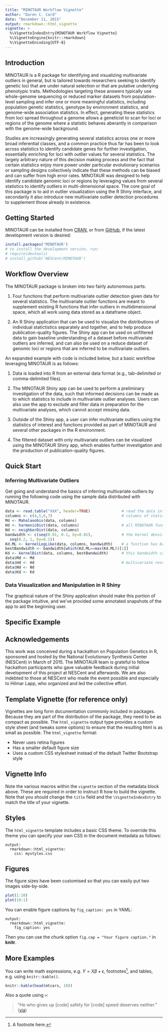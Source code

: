 ---
title: "MINOTAUR Workflow Vignette"
author: "Daren C. Card"
date: "December 11, 2015"
output: rmarkdown::html_vignette
vignette: >
  %\VignetteIndexEntry{MINOTAUR Workflow Vignette}
  %\VignetteEngine{knitr::rmarkdown}
  %\VignetteEncoding{UTF-8}
---

## Introduction
MINOTAUR is a R package for identifying and visualizing multivariate outliers in general, but is tailored towards researchers seeking to identify genetic loci that are under natural selection or that are putative underlying phenotypic traits. Methodologies targeting these answers typically use whole-genome sequencing or reduced marker datasets from population-level sampling and infer one or more meaningful statistics, including population genetic statistics, genotype by environment statistics, and genome-wide association statistics. In effect, generating these statistics from loci spread throughout a genome allows a geneticist to scan for loci or regions of the genome where a statistic behaves aberantly in comparison with the genome-wide background. 

Studies are increasingly generating several statistics across one or more broad inferential classes, and a common practice thus far has been to look across statistics to identify candidate genes for further investigation, essentially enriching for loci with outlier values for several statistics. The largely arbitrary nature of this decision making process and the fact that certain statistics enjoy more power under particular evolutionary scenarios or sampling designs collectively indicate that these methods can be biased and can suffer from high error rates. MINOTAUR was designed to help identify candidate genomic loci or regions by leveraging values from several statistics to identify outliers in multi-dimensional space. The core goal of this package is to aid in outlier visualization using the R Shiny interface, and secondarily it also introduce new multivariate outlier detection procedures to supplement those already in existence. 

## Getting Started
MINOTAUR can be installed from [CRAN](http://cran.rstudio.com/package=XXX), or from [GitHub](http://github.com/NESCent/MINOTAUR), if the latest development version is desired:

```{r eval=FALSE}
install.packages('MINOTAUR')
# to install the development version, run:
# require(devtools)
# install_github('NESCent/MINOTAUR')
```

## Workflow Overview
The MINOTAUR package is broken into two fairly autonomous parts:

1. Four functions that perform multivariate outlier detection given data for several statistics. The multivariate outlier functions are meant to supplement existing R functions that infer outliers in multidimensional space, which all work using data stored as a dataframe object.

2. An R Shiny application that can be used to visualize the distributions of individual statictistics separately and together, and to help produce publication-quality figures. The Shiny app can be used on unfiltered data to gain baseline understanding of a dataset before multivariate outliers are inferred, and can also be used on a reduce dataset of genomic loci or regions that are inferred to be multivariate outliers.

An expanded example with code is included below, but a basic workflow leveraging MINOTAUR is as follows:

1. Data is loaded into R from an external data format (e.g., tab-delimited or comma-delimited files).

2. The MINOTAUR Shiny app can be used to perform a preliminary investigation of the data, such that informed decisions can be made as to which statistics to include in multivariate outlier analyses. Users can also use the app to exclude and filter data in preparation for the multivariate analyses, which cannot accept missing data.

3. Outside of the Shiny app, a user can infer multivariate outliers using the statistics of interest and functions provided as part of MINOTAUR and several other packages in the R environment.

4. The filtered dataset with only multivariate outliers can be visualized using the MINOTAUR Shiny app, which enables further investigation and the production of publication-quality figures.

## Quick Start
### Inferring Multivariate Outliers
Get going and understand the basics of inferring multivariate outliers by running the following code using the sample data distributed with MINOTAUR.
```{r eval=FALSE}
data <- read.table("XXX", header=TRUE)              # read the data into R, dataframe conatins observations in rows and statistics in columns
columns <- c(4,5,6,7)                               # columns of statistics to be used for the multivariate outlier analyses
Md <- Mahalanobis(data, columns)
Hd <- harmonicDist(data, columns)                   # all MINOTAUR functions take two standard arguments
Nd <- neighborDist(data, columns)
bandwidth <- c(seq(0.01, 0.1, by=0.01),             # the kernel density function takes a third argument: the kernel bandwidth
  seq(0.2, 1, by=0.1))
Kd.ML <- kernelLogLike(data, columns, bandwidth)    # a function has been provided that estimates the maximum likelihood kernel bandwidth that should be used based on the data
bestBandwidth <- bandwidth[which(Kd.ML==max(Kd.ML))[1]]
Kd <- kernelDist(data, columns, bestBandwidth)      # this bandwidth can then be used to run the kernel density function
data$Md <- Md
data$Hd <- Hd                                       # multivariate results can be appended to the input data matrix for visualization
data$Nd <- Nd
data$Kd <- Kd
```

### Data Visualization and Manipulation in R Shiny
The graphical nature of the Shiny application should make this portion of the package intuitive, and we've provided some annotated snapshots of the app to aid the beginning user.



## Specific Example



## Acknowledgements
This work was conceived during a hackathon on Population Genetics in R, sponsored and hosted by the National Evolutionary Synthesis Center (NESCent) in March of 2015. The MINOTAUR team is grateful to fellow hackathon participants who gave valuable feedback during initial development of this project at NESCent and afterwards. We are also indebted to those at NESCent who made the event possible and especially to Hilmar Lapp, who organized and led the collective effort.

## Template Vignette (for reference only)

Vignettes are long form documentation commonly included in packages. Because they are part of the distribution of the package, they need to be as compact as possible. The `html_vignette` output type provides a custom style sheet (and tweaks some options) to ensure that the resulting html is as small as possible. The `html_vignette` format:

- Never uses retina figures
- Has a smaller default figure size
- Uses a custom CSS stylesheet instead of the default Twitter Bootstrap style

## Vignette Info

Note the various macros within the `vignette` section of the metadata block above. These are required in order to instruct R how to build the vignette. Note that you should change the `title` field and the `\VignetteIndexEntry` to match the title of your vignette.

## Styles

The `html_vignette` template includes a basic CSS theme. To override this theme you can specify your own CSS in the document metadata as follows:

    output: 
      rmarkdown::html_vignette:
        css: mystyles.css

## Figures

The figure sizes have been customised so that you can easily put two images side-by-side. 

```{r, fig.show='hold'}
plot(1:10)
plot(10:1)
```

You can enable figure captions by `fig_caption: yes` in YAML:

    output:
      rmarkdown::html_vignette:
        fig_caption: yes

Then you can use the chunk option `fig.cap = "Your figure caption."` in **knitr**.

## More Examples

You can write math expressions, e.g. $Y = X\beta + \epsilon$, footnotes^[A footnote here.], and tables, e.g. using `knitr::kable()`.

```{r, echo=FALSE, results='asis'}
knitr::kable(head(mtcars, 10))
```

Also a quote using `>`:

> "He who gives up [code] safety for [code] speed deserves neither."
([via](https://twitter.com/hadleywickham/status/504368538874703872))
